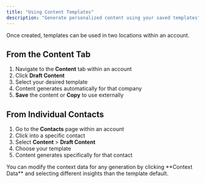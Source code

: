 ```yaml
---
title: "Using Content Templates"
description: "Generate personalized content using your saved templates"
---
```


Once created, templates can be used in two locations within an account.

## From the Content Tab

1. Navigate to the **Content** tab within an account
2. Click **Draft Content**
3. Select your desired template
4. Content generates automatically for that company
5. **Save** the content or **Copy** to use externally

## From Individual Contacts

1. Go to the **Contacts** page within an account
2. Click into a specific contact
3. Select **Content** > **Draft Content**
4. Choose your template
5. Content generates specifically for that contact

<Tip>
  You can modify the context data for any generation by clicking **Context Data** and selecting different insights than the template default.
</Tip>